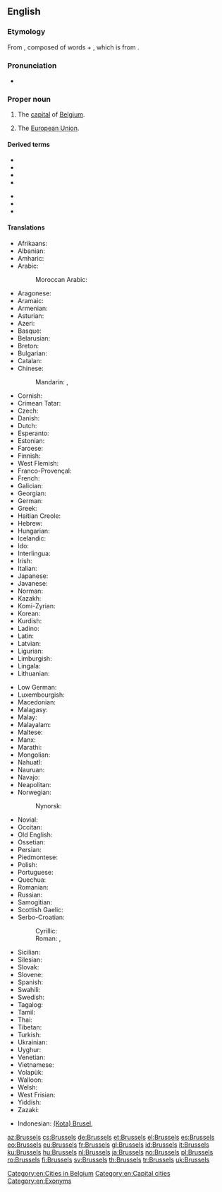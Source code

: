 ==English==
{{wikipedia}}

===Etymology===
From {{etyl|gem|en}}, composed of words {{m|gem-pro|*brocca||marsh}} + {{m|gem-pro|*sali||building, room}}, which is from {{etyl|la|en}} {{m|la|cella}}.

===Pronunciation===
* {{a|UK|US}} {{IPA|/ˈbɹʌsəlz/|lang=en}}

===Proper noun===
{{en-proper noun}}

# The [[capital]] of [[Belgium]].
# {{label|en|idiomatic}} The [[European Union]].

====Derived terms====
{{der-top}}
* {{l|en|Brussels carpet}}
* {{l|en|Brussels ground}}
* {{l|en|Brussels lace}}
* {{l|en|Brussels net}}
{{der-mid}}
* {{l|en|Brussels point}}
* {{l|en|Brussels sprout}}
* {{l|en|Brussels wire ground}}
{{der-bottom}}

====Translations====
{{trans-top|capital of Belgium}}
* Afrikaans: {{t|af|Brussel}}
* Albanian: {{t+|sq|Brukseli}}
* Amharic: {{t|am|ብሩክሴል|sc=Ethi}}
* Arabic: {{t|ar|بْرُوكْسِل|m}}
*: Moroccan Arabic: {{t|ary|بركسل|tr=braksal}}
* Aragonese: {{t|an|Bruselas}}
* Aramaic: {{t|arc|ܒܪܘܟܣܠ|tr=brwksel}}
* Armenian: {{t|hy|Բրյուսել}}
* Asturian: {{t|ast|Bruseles}}
* Azeri: {{t+|az|Brüssel}}
* Basque: {{t+|eu|Brusela}}
* Belarusian: {{t|be|Брусель}}
* Breton: {{t|br|Brusel}}
* Bulgarian: {{t+|bg|Брюксел}}
* Catalan: {{t|ca|Brussel·les}}
* Chinese:
*: Mandarin: {{t|cmn|布魯塞爾|sc=Hani}}, {{t+|cmn|布鲁塞尔|tr=Bùlǔsài'ěr|sc=Hani}}
* Cornish: {{t|kw|Brusselas}}
* Crimean Tatar: {{t|crh|Brüksel}}
* Czech: {{t+|cs|Brusel}}
* Danish: {{t+|da|Bruxelles}}
* Dutch: {{t+|nl|Brussel|n}}
* Esperanto: {{t|eo|Bruselo}}
* Estonian: {{t+|et|Brüssel}}
* Faroese: {{t|fo|Brussel}}
* Finnish: {{t+|fi|Bryssel}}
* West Flemish: {{t-check|vls|Brussel}}
* Franco-Provençal: {{t|frp|Brussèles}}
* French: {{t+|fr|Bruxelles|f}}
* Galician: {{t+|gl|Bruxelas}}
* Georgian: {{t|ka|ბრიუსელი|sc=Geor}}
* German: {{t+|de|Brüssel|n}}
* Greek: {{t+|el|Βρυξέλλες|f}}
* Haitian Creole: {{t|ht|Briksèl}}
* Hebrew: {{t|he|בריסל|tr=Brisel}}
* Hungarian: {{t+|hu|Brüsszel}}
* Icelandic: {{t+|is|Brussel}}
* Ido: {{t|io|Bruxel}}
* Interlingua: {{t|ia|Brussel}}
* Irish: {{t+|ga|Bruiséil|f|alt=an Bhruiséil}}
* Italian: {{t|it|Bruxelles|f}}
* Japanese: {{t|ja|ブリュッセル|tr=Buryusseru}}
* Javanese: {{t|jv|Brussel}}
* Norman: {{t|nrf|Bruxelles|f}}
* Kazakh: {{t|kk|Бруссел|sc=Cyrl}}
* Komi-Zyrian: {{t|kpv|Брюссель|sc=Cyrl}}
* Korean: {{t+|ko|브뤼셀|tr=beuruisel|sc=Hang}}
* Kurdish: {{t+|ku|Bruksel|sc=ku-Arab}}
* Ladino: {{t|lad|Bruselas}}
* Latin: {{t|la|Bruxellae}}
* Latvian: {{t|lv|Brisele}}
* Ligurian: {{t|lij|Bruxelles}}
* Limburgish: {{t|li|Brussel}}
* Lingala: {{t|ln|Bruxelles}}
* Lithuanian: {{t|lt|Briuselis}}
{{trans-mid}}
* Low German: {{t|nds|Brüssel}}
* Luxembourgish: {{t+|lb|Bréissel}}
* Macedonian: {{t|mk|Брисел}}
* Malagasy: {{t|mg|Brussel}}
* Malay: {{t|ms|Brussels}}
* Malayalam: {{t|ml|ബ്രസല്‍സ്|sc=Mlym}}
* Maltese: {{t|mt|Brussel}}
* Manx: {{t|gv|Yn Vrussyl}}
* Marathi: {{t|mr|ब्रसेल्स|sc=Deva|tr=brasels}}
* Mongolian: {{t|mn|Брюссель|sc=Cyrl}}
* Nahuatl: {{t|nah|Bruxelah}}
* Nauruan: {{t|na|Brussels}}
* Navajo: {{t|nv|Bwasel}}
* Neapolitan: {{t|nap|Bruxelles}}
* Norwegian: {{t+|no|Brussel}}
*: Nynorsk: {{t|nn|Brussel}}
* Novial: {{t|nov|Bruxelles}}
* Occitan: {{t|oc|Brussèlas}}
* Old English: {{t|ang|Brysel}}
* Ossetian: {{t|os|Брюссель}}
* Persian: {{t+|fa|بروکسل|tr=bruksel}}
* Piedmontese: {{t|pms|Brussel}}
* Polish: {{t+|pl|Bruksela|f}}
* Portuguese: {{t+|pt|Bruxelas}}
* Quechua: {{t|qu|Brussel}}
* Romanian: {{t+|ro|Bruxelles}}
* Russian: {{t+|ru|Брюссе́ль|m}}
* Samogitian: {{t|sgs|Briuselis}}
* Scottish Gaelic: {{t|gd|A' Bhruiseal}}
* Serbo-Croatian:
*: Cyrillic: {{t|sh|Брисел|m|sc=Cyrl}}
*: Roman: {{t|sh|Brisel|m}}, {{t|sh|Bruxelles|m}} {{qualifier|Croatia}}
* Sicilian: {{t|scn|Bruxelles}}
* Silesian: {{t|szl|Bruksela}}
* Slovak: {{t|sk|Brusel}}
* Slovene: {{t+|sl|Brúselj|m}}
* Spanish: {{t+|es|Bruselas|f}}
* Swahili: {{t|sw|Brussels}}
* Swedish: {{t+|sv|Bryssel|n}}
* Tagalog: {{t|tl|Bruselas}}
* Tamil: {{t|ta|பிரசல்ஸ்}}
* Thai: {{t|th|บรัสเซลส์|tr=bàràtsen}}
* Tibetan: {{t|bo|པུའུ་ལུའུ་སེར}}
* Turkish: {{t+|tr|Brüksel}}
* Ukrainian: {{t|uk|Брюссель}}
* Uyghur: {{t|ug|بريۇسسېل|tr=briussel}}
* Venetian: {{t|vec|Borseła}}
* Vietnamese: {{t|vi|Bruxelles}}
* Volapük: {{t|vo|Brussel}}
* Walloon: {{t+|wa|Brussele|f}}
* Welsh: {{t|cy|Brwsel}}
* West Frisian: {{t|fy|Brussel}}
* Yiddish: {{t|yi|בריסל|tr=brisl}}
* Zazaki: {{qualifier|Southern Zazaki}} {{t|zza|Bruksel}}
{{trans-bottom}}

{{checktrans-top}}
* Indonesian: [[(Kota) Brusel]], {{t-check|id|Brussel}}
{{trans-bottom}}

[[Category:en:Cities in Belgium]]
[[Category:en:Capital cities]]
[[Category:en:Exonyms]]

[[az:Brussels]]
[[cs:Brussels]]
[[de:Brussels]]
[[et:Brussels]]
[[el:Brussels]]
[[es:Brussels]]
[[eo:Brussels]]
[[eu:Brussels]]
[[fr:Brussels]]
[[gl:Brussels]]
[[id:Brussels]]
[[it:Brussels]]
[[ku:Brussels]]
[[hu:Brussels]]
[[nl:Brussels]]
[[ja:Brussels]]
[[no:Brussels]]
[[pl:Brussels]]
[[ro:Brussels]]
[[fi:Brussels]]
[[sv:Brussels]]
[[th:Brussels]]
[[tr:Brussels]]
[[uk:Brussels]]